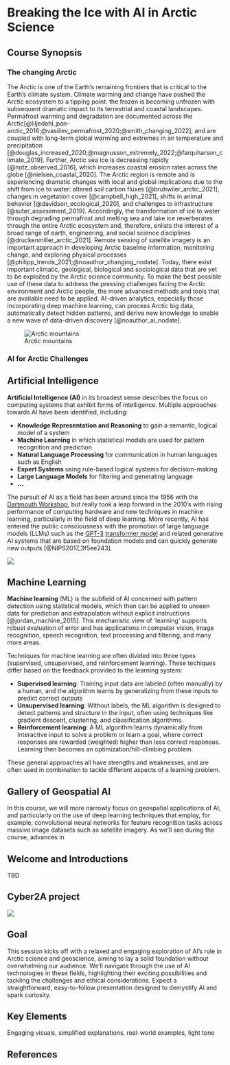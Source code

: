 # Breaking the Ice with AI in Arctic Science
 
## Course Synopsis

### The changing Arctic

The Arctic is one of the Earth's remaining frontiers that is critical to the Earth’s climate system. Climate warming and change have pushed the Arctic ecosystem to a tipping point: the frozen is becoming unfrozen with subsequent dramatic impact to its terrestrial and coastal landscapes. Permafrost warming and degradation are documented across the Arctic[@liljedahl_pan-arctic_2016;@vasiliev_permafrost_2020;@smith_changing_2022], and are coupled with long-term global warming and extremes in air temperature and precipitation [@douglas_increased_2020;@magnusson_extremely_2022;@farquharson_climate_2019]. Further, Arctic sea ice is decreasing rapidly [@notz_observed_2016], which increases coastal erosion rates across the globe [@nielsen_coastal_2020]. The Arctic region is remote and is experiencing dramatic changes with local and global implications due to the shift from ice to water: altered soil carbon fluxes [@bruhwiler_arctic_2021], changes in vegetation cover [@campbell_high_2021], shifts in animal behavior [@davidson_ecological_2020], and challenges to infrastructure [@suter_assessment_2019]. Accordingly, the transformation of ice to water through degrading permafrost and melting sea and lake ice reverberates through the entire Arctic ecosystem and, therefore, enlists the interest of a broad range of earth, engineering, and social science disciplines [@druckenmiller_arctic_2021]. Remote sensing of satellite imagery is an important approach in developing Arctic baseline information, monitoring change, and exploring physical processes [@philipp_trends_2021;@noauthor_changing_nodate]. Today, there exist important climatic, geological, biological and sociological data that are yet to be exploited by the Arctic science community. To make the best possible use of these data to address the pressing challenges facing the Arctic environment and Arctic people, the more advanced methods and tools that are available need to be applied. AI-driven analytics, especially those incorporating deep machine learning, can process Arctic big data, automatically detect hidden patterns, and derive new knowledge to enable a new wave of data-driven discovery [@noauthor_ai_nodate].

::: {.column-margin}
![Arctic mountains](../images/breaking-ice/arctic-mtns.jpg)
:::

### AI for Arctic Challenges

::: {.callout-tip collapse="false"}
## Artificial Intelligence

**Artificial Intelligence (AI)** in its broadest sense describes the focus on computing systems that exhibit forms of intelligence. Multiple approaches towards AI have been identified, including:

- **Knowledge Representation and Reasoning** to gain a semantic, logical model of a system
- **Machine Learning** in which statistical models are used for pattern recognition and prediction
- **Natural Language Processing** for communication in human languages such as English
- **Expert Systems** using rule-based logical systems for decision-making
- **Large Language Models** for filtering and generating language
- **...**

:::

The pursuit of AI as a field has been around since the 1956 with the [Dartmouth Workshop](https://en.wikipedia.org/wiki/Dartmouth_workshop), but really took a leap forward in the 2010's with rising performance of computing hardware and new techniques in machine learning, particularly in the field of deep learning. More recently, AI has entered the public consciousness with the promotion of large language models (LLMs) such as the [GPT-3](https://en.wikipedia.org/wiki/GPT-3) [transformer model](https://en.wikipedia.org/wiki/Transformer_(deep_learning_architecture)) and related generative AI systems that are based on foundation models and can quickly generate new outputs [@NIPS2017_3f5ee243].

::: {.column-margin}
![](https://upload.wikimedia.org/wikipedia/commons/thumb/1/1b/AI_hierarchy.svg/399px-AI_hierarchy.svg.png)
:::

::: {.callout-tip collapse="false"}
## Machine Learning

**Machine learning** (ML) is the subfield of AI concerned with pattern detection using statistical models, which then can be applied to unseen data for prediction and extrapolation without explicit instructions  [@jordan_machine_2015]. This mechanistic view of 'learning' supports robust evaluation of error and has applications in computer vision, image recognition, speech recognition, text processing and filtering, and many more areas.

:::

Techniques for machine learning are often divided into three types (supervised, unsupervised, and reinforcement learning). These techiques differ based on the feedback provided to the learning system:

- **Supervised learning**: Training input data are labeled (often manually) by a human, and the algorithm learns by generalizing from these inputs to predict correct outputs
- **Unsupervised learning**: Without labels, the ML algorithm is designed to detect patterns and structure in the input, often using techniques like gradient descent, clustering, and classification algorithms.
- **Reinforcement learning**: A ML algorithm learns dynamically from interactive input to solve a problem or learn a goal, where correct responses are rewarded (weighted) higher than less correct responses. Learning then becomes an optimization/hill-climbing problem.

These general approaches all have strengths and weaknesses, and are often used in combination to tackle different aspects of a learning problem.

## Gallery of Geospatial AI

In this course, we will more narrowly focus on geospatial applications of AI, and particularly on the use of deep learning techniques that employ, for example, convolutional neural networks for feature recognition tasks across massive image datasets such as satellite imagery. As we'll see during the course, advances in 

## Welcome and Introductions

TBD


## Cyber2A project

![](../images/breaking-ice/arctic-dl-trend.png)

## Goal

This session kicks off with a relaxed and engaging exploration of AI's role in Arctic science and geoscience, aiming to lay a solid foundation without overwhelming our audience. We'll navigate through the use of AI technologies in these fields, highlighting their exciting possibilities and tackling the challenges and ethical considerations. Expect a straightforward, easy-to-follow presentation designed to demystify AI and spark curiosity.

## Key Elements

Engaging visuals, simplified explanations, real-world examples, light tone

## References {.unnumbered}

::: {#refs}
:::
